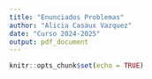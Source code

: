 ```yaml
---
title: "Enunciados Problemas"
author: "Alicia Casaux Vazquez"
date: "Curso 2024-2025"
output: pdf_document
---
```


```r
knitr::opts_chunk$set(echo = TRUE)
```

